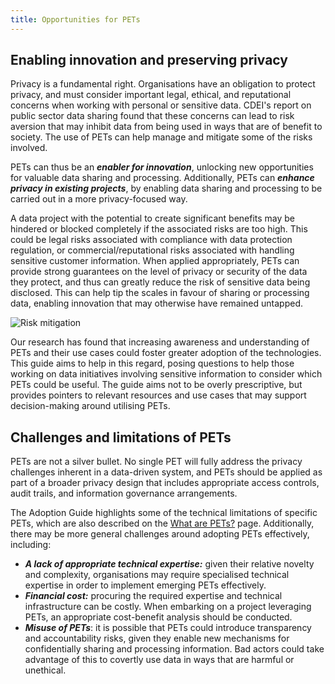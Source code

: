 ```yaml
---
title: Opportunities for PETs
---
```



<CookieBanner />

## Enabling innovation and preserving privacy

Privacy is a fundamental right. Organisations have an obligation to protect privacy, and must consider important legal, ethical, and reputational concerns when working with personal or sensitive data. CDEI's <OutboundLink href="https://www.gov.uk/government/publications/cdei-publishes-its-first-report-on-public-sector-data-sharing">report on public sector data sharing</OutboundLink> found that these concerns can lead to risk aversion that may inhibit data from being used in ways that are of benefit to society. The use of PETs can help manage and mitigate some of the risks involved.

PETs can thus be an **_enabler for innovation_**, unlocking new opportunities for valuable data sharing and processing. Additionally, PETs can **_enhance privacy in existing projects_**, by enabling data sharing and processing to be carried out in a more privacy-focused way.

A data project with the potential to create significant benefits may be hindered or blocked completely if the associated risks are too high. This could be legal risks associated with compliance with data protection regulation, or commercial/reputational risks associated with handling sensitive customer information. When applied appropriately, PETs can provide strong guarantees on the level of privacy or security of the data they protect, and thus can greatly reduce the risk of sensitive data being disclosed. This can help tip the scales in favour of sharing or processing data, enabling innovation that may otherwise have remained untapped.

![Risk mitigation](./images/risk.gif)

Our research has found that increasing awareness and understanding of PETs and their use cases could foster greater adoption of the technologies. This guide aims to help in this regard, posing questions to help those working on data initiatives involving sensitive information to consider which PETs could be useful. The guide aims not to be overly prescriptive, but provides pointers to relevant resources and use cases that may support decision-making around utilising PETs.

## Challenges and limitations of PETs

PETs are not a silver bullet. No single PET will fully address the privacy challenges inherent in a data-driven system, and PETs should be applied as part of a broader privacy design that includes appropriate access controls, audit trails, and information governance arrangements.

The Adoption Guide highlights some of the technical limitations of specific PETs, which are also described on the [What are PETs?](/what-are-pets) page. Additionally, there may be more general challenges around adopting PETs effectively, including:

- **_A lack of appropriate technical expertise:_** given their relative novelty and complexity, organisations may require specialised technical expertise in order to implement emerging PETs effectively.
- **_Financial cost:_** procuring the required expertise and technical infrastructure can be costly. When embarking on a project leveraging PETs, an appropriate cost-benefit analysis should be conducted.
- **_Misuse of PETs_**: it is possible that PETs could introduce transparency and accountability risks, given they enable new mechanisms for confidentially sharing and processing information. Bad actors could take advantage of this to covertly use data in ways that are harmful or unethical.
